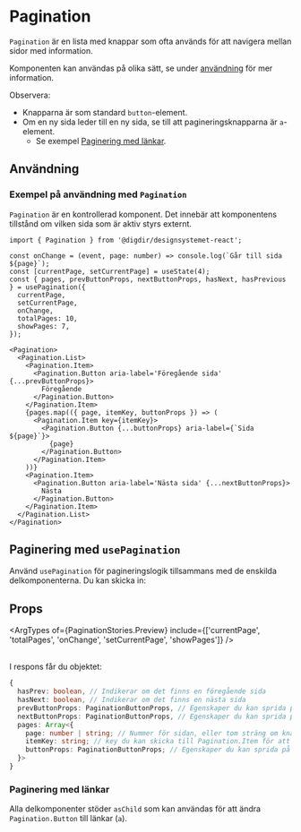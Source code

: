 

<Meta of={PaginationStories} />

# Pagination

`Pagination` är en lista med knappar som ofta används för att navigera mellan sidor med information.

Komponenten kan användas på olika sätt, se under [användning](/docs/komponenter-pagination--docs#bruk) för mer information.

Observera:

- Knapparna är som standard `button`-element.
- Om en ny sida leder till en ny sida, se till att pagineringsknapparna är `a`-element.
  - Se exempel [Paginering med länkar](/docs/komponenter-pagination--with-anchor).

<Primary />
<Controls of={PaginationStories.Preview} include={['aria-label', 'asChild', 'size']} />

## Användning

### Exempel på användning med `Pagination`

`Pagination` är en kontrollerad komponent. Det innebär att komponentens tillstånd om vilken sida som är aktiv styrs externt.

```tsx
import { Pagination } from '@digdir/designsystemet-react';

const onChange = (event, page: number) => console.log(`Går till sida ${page}`);
const [currentPage, setCurrentPage] = useState(4);
const { pages, prevButtonProps, nextButtonProps, hasNext, hasPrevious } = usePagination({
  currentPage,
  setCurrentPage,
  onChange,
  totalPages: 10,
  showPages: 7,
});

<Pagination>
  <Pagination.List>
    <Pagination.Item>
      <Pagination.Button aria-label='Föregående sida' {...prevButtonProps}>
        Föregående
      </Pagination.Button>
    </Pagination.Item>
    {pages.map(({ page, itemKey, buttonProps }) => (
      <Pagination.Item key={itemKey}>
        <Pagination.Button {...buttonProps} aria-label={`Sida ${page}`}>
          {page}
        </Pagination.Button>
      </Pagination.Item>
    ))}
    <Pagination.Item>
      <Pagination.Button aria-label='Nästa sida' {...nextButtonProps}>
        Nästa
      </Pagination.Button>
    </Pagination.Item>
  </Pagination.List>
</Pagination>
```

## Paginering med `usePagination`

Använd `usePagination` för pagineringslogik tillsammans med de enskilda delkomponenterna.
Du kan skicka in:

## Props

<ArgTypes of={PaginationStories.Preview} include={['currentPage', 'totalPages', 'onChange', 'setCurrentPage', 'showPages']} />

<br />
I respons får du objektet:

```ts
{
  hasPrev: boolean, // Indikerar om det finns en föregående sida
  hasNext: boolean, // Indikerar om det finns en nästa sida
  prevButtonProps: PaginationButtonProps, // Egenskaper du kan sprida på föregående-knappen
  nextButtonProps: PaginationButtonProps, // Egenskaper du kan sprida på nästa-knappen
  pages: Array<{
    page: number | string; // Nummer för sidan, eller tom sträng om knappen ska vara ...
    itemKey: string; // key du kan skicka till Pagination.Item för att säkerställa korrekt fokus hantering
    buttonProps: PaginationButtonProps; // Egenskaper du kan sprida på Pagination.Button
  }>
}
```

### Paginering med länkar

Alla delkomponenter stöder `asChild` som kan användas för att ändra `Pagination.Button` till länkar (`a`).

<Canvas of={PaginationStories.WithAnchor} />